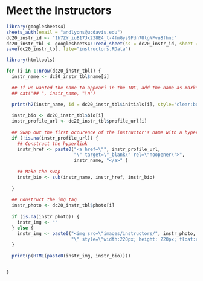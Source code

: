 # Meet the Instructors

```r
library(googlesheets4)
sheets_auth(email = "andlyons@ucdavis.edu")
dc20_instr_id <- "1h7ZY_iuB17Jx238E4_t-4fmGys9Fdn7UlgNFvu8fhnc"
dc20_instr_tbl <- googlesheets4::read_sheet(ss = dc20_instr_id, sheet = "Instructors", range = NULL)
save(dc20_instr_tbl, file="instructors.RData")
```

```r
library(htmltools)

for (i in 1:nrow(dc20_instr_tbl)) {
  instr_name <- dc20_instr_tbl$name[i]
  
  ## If we wanted the name to appeari in the TOC, add the name as markup
  ## cat("## ", instr_name, "\n")

  print(h2(instr_name, id = dc20_instr_tbl$initials[i], style="clear:both;"))
  
  instr_bio <- dc20_instr_tbl$bio[i]
  instr_profile_url <- dc20_instr_tbl$profile_url[i]
  
  ## Swap out the first occurence of the instructor's name with a hyperlink
  if (!is.na(instr_profile_url)) {
    ## Construct the hyperlink    
    instr_href <- paste0("<a href=\"", instr_profile_url, 
                         "\" target=\"_blank\" rel=\"noopener\">", 
                         instr_name, "</a>" )
    
    ## Make the swap
    instr_bio <- sub(instr_name, instr_href, instr_bio)
    
  }
  
  ## Construct the img tag
  instr_photo <- dc20_instr_tbl$photo[i]
  
  if (is.na(instr_photo)) {
    instr_img <- ""
  } else {
    instr_img <- paste0("<img src=\"images/instructors/", instr_photo, 
                        "\" style=\"width:220px; height: 220px; float:right; padding:10px;\"/>")
  }
  
  print(p(HTML(paste0(instr_img, instr_bio))))


}
```

